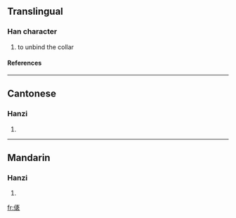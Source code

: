 ==Translingual==
===Han character===
{{Han char|rn=9|rad=人|as=12|sn=14|four=|canj=人卜弓女 (OYNV)}}
# to unbind the collar
====References====
{{Han ref|kx=0117.060|hdz=10221.030|uh=3485|ud=13445}}

----
==Cantonese==
===Hanzi===
{{yue-hanzi|jyut=|y=kaai2}}
# {{defn|Cantonese}}

----
==Mandarin==
===Hanzi===
{{cmn-hanzi|pin=[[qǐ]] (qi3)|wg=ch'i<sup>3</sup>}}
# {{defn|Mandarin}}

[[fr:㒅]]